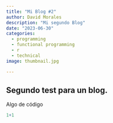 ```yaml
---
title: "Mi Blog #2"
author: David Morales
description: "Mi segundo Blog"
date: "2023-06-30"
categories: 
  - programming
  - functional programming
  - r
  - technical
image: thumbnail.jpg

---
```


## Segundo test para un blog.

Algo de código

```r
1+1
```

